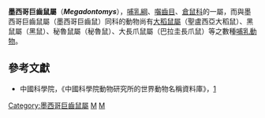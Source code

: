 {{Automatic taxobox
| taxon = Megadontomys
| authority = Merriam, 1898
}}

'''墨西哥巨齒鼠屬'''（'''''Megadontomys'''''），[[哺乳綱|哺乳綱]]、[[囓齒目|囓齒目]]、[[倉鼠科|倉鼠科]]的一屬，而與墨西哥巨齒鼠屬（墨西哥巨齒鼠）同科的動物尚有[[大稻鼠屬|大稻鼠屬]]（聖盧西亞大稻鼠）、黑鼠屬（黑鼠）、秘魯鼠屬（秘魯鼠）、大長爪鼠屬（巴拉圭長爪鼠）等之數種[[哺乳動物|哺乳動物]]。

==參考文獻==
*中國科學院，《中國科學院動物研究所的世界動物名稱資料庫》，[https://web.archive.org/web/20050718232917/http://vzd.brim.ac.cn/division/fauna/index.asp]
{{Taxonbar|from=Q1039178}}

[[Category:墨西哥巨齒鼠屬|Category:墨西哥巨齒鼠屬]]
[[Category:倉鼠科|M]]
[[Category:1898年描述的分类群|M]]